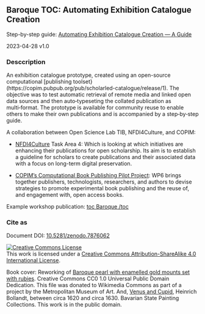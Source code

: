 ## Baroque TOC: Automating Exhibition Catalogue Creation

Step-by-step guide: [Automating Exhibition Catalogue Creation — A Guide](https://nfdi4culture.github.io/automating-exhibition-catalogue-creation-guide/)

2023-04-28 v1.0

### Desccription

An exhibition catalogue prototype, created using an open-source computational [publishing toolset}(https://copim.pubpub.org/pub/scholarled-catalogue/release/1). The objective was to test automatic retrieval of remote media and linked open data sources and then auto‑typeseting the collated publication as multi‑format. The prototype is available for community reuse to enable others to make their own publications and is accompanied by a step‑by‑step guide.

A collaboration between Open Science Lab TIB, NFDI4Culture, and COPIM: 

- [NFDI4Culture](https://nfdi4culture.de/) Task Area 4: Which is looking at which initiatives are enhancing their publications for open scholarship. Its aim is to establish a guideline for scholars to create publications and their associated data with a focus on long-term digital preservation.

- [COPIM’s Computational Book Publishing Pilot Project](https://copim.pubpub.org/work-package-6): WP6 brings together publishers, technologists, researchers, and authors to devise strategies to promote experimental book publishing and the reuse of, and engagement with, open access books.  

Example workshop publication: [toc Baroque /toc](https://simonxix.github.io/Experimental_Books_workshop/)

### Cite as 

Document DOI: [10.5281/zenodo.7876062](https://doi.org/10.5281/zenodo.7876062)

<a rel="license" href="http://creativecommons.org/licenses/by-sa/4.0/"><img alt="Creative Commons License" style="border-width:0" src="https://i.creativecommons.org/l/by-sa/4.0/88x31.png" /></a><br />This work is licensed under a <a rel="license" href="http://creativecommons.org/licenses/by-sa/4.0/">Creative Commons Attribution-ShareAlike 4.0 International License</a>.

Book cover: Reworking of [Baroque pearl with enamelled gold mounts set with rubies](https://en.wikipedia.org/wiki/File:Pendant_in_the_form_of_a_siren_MET_DT7173.jpg). Creative Commons CC0 1.0 Universal Public Domain Dedication. This file was donated to Wikimedia Commons as part of a project by the Metropolitan Museum of Art. And, [Venus and Cupid](https://commons.wikimedia.org/wiki/File:Heinrich_Bollandt_-_Venus_und_Cupido.jpg), Heinrich Bollandt, between circa 1620 and circa 1630. Bavarian State Painting Collections. This work is in the public domain.


